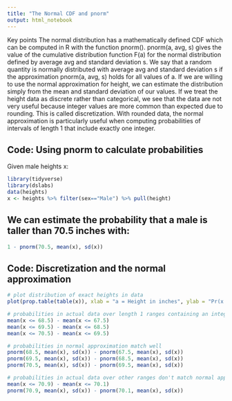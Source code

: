 ```yaml
---
title: "The Normal CDF and pnorm"
output: html_notebook
---
```

Key points
The normal distribution has a mathematically defined CDF which can be computed in R with the function pnorm().
pnorm(a, avg, s) gives the value of the cumulative distribution function F(a) for the normal distribution defined by average avg and standard deviation s.
We say that a random quantity is normally distributed with average avg and standard deviation s if the approximation pnorm(a, avg, s) holds for all values of a.
If we are willing to use the normal approximation for height, we can estimate the distribution simply from the mean and standard deviation of our values.
If we treat the height data as discrete rather than categorical, we see that the data are not very useful because integer values are more common than expected due to rounding. This is called discretization.
With rounded data, the normal approximation is particularly useful when computing probabilities of intervals of length 1 that include exactly one integer.

## Code: Using pnorm to calculate probabilities
Given male heights x:

```r
library(tidyverse)
library(dslabs)
data(heights)
x <- heights %>% filter(sex=="Male") %>% pull(height)
```

## We can estimate the probability that a male is taller than 70.5 inches with:
```r
1 - pnorm(70.5, mean(x), sd(x))
```

## Code: Discretization and the normal approximation
```r
# plot distribution of exact heights in data
plot(prop.table(table(x)), xlab = "a = Height in inches", ylab = "Pr(x = a)")

# probabilities in actual data over length 1 ranges containing an integer
mean(x <= 68.5) - mean(x <= 67.5)
mean(x <= 69.5) - mean(x <= 68.5)
mean(x <= 70.5) - mean(x <= 69.5)

# probabilities in normal approximation match well
pnorm(68.5, mean(x), sd(x)) - pnorm(67.5, mean(x), sd(x))
pnorm(69.5, mean(x), sd(x)) - pnorm(68.5, mean(x), sd(x))
pnorm(70.5, mean(x), sd(x)) - pnorm(69.5, mean(x), sd(x))

# probabilities in actual data over other ranges don't match normal approx as well
mean(x <= 70.9) - mean(x <= 70.1)
pnorm(70.9, mean(x), sd(x)) - pnorm(70.1, mean(x), sd(x))
```






